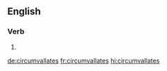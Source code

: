 ==English==

===Verb===
{{head|en|verb form}}

# {{en-third-person singular of|circumvallate}}

[[de:circumvallates]]
[[fr:circumvallates]]
[[hi:circumvallates]]